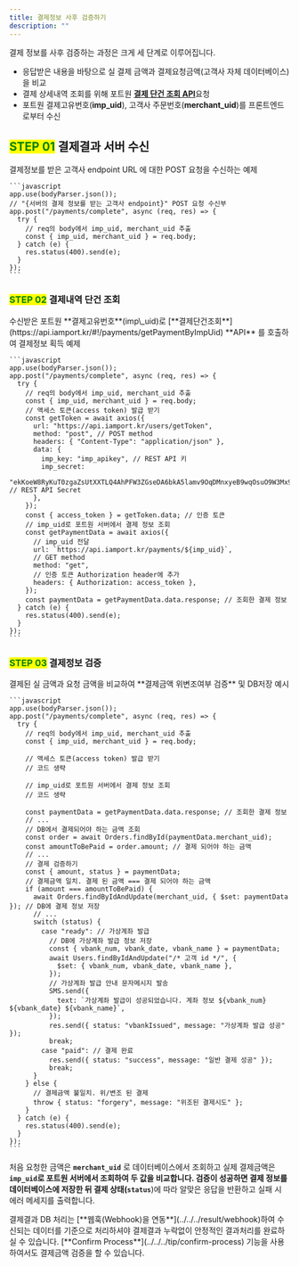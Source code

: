 ```yaml
---
title: 결제정보 사후 검증하기
description: ""
---
```



결제 정보를 사후 검증하는 과정은 크게 세 단계로 이루어집니다.

- 응답받은 내용을 바탕으로 실 결제 금액과 결제요청금액(고객사 자체 데이터베이스)을 비교
- 결제 상세내역 조회를 위해 포트원 [**결제 단건 조회 API**](https://developers.portone.io/api/rest-v1/payment#get%20%2Fpayments%2F%7Bimp_uid%7D)요청
- 포트원 결제고유번호(**imp\_uid**), 고객사 주문번호(**merchant\_uid**)를 프론트엔드로부터 수신

## <mark style="color:green;">**STEP 01**</mark> 결제결과 서버 수신

<Tabs>
  <Tab title="Node.js">
    결제정보를 받은 고객사 endpoint URL 에 대한 POST 요청을 수신하는 예제

    ```javascript
    app.use(bodyParser.json());
    // "{서버의 결제 정보를 받는 고객사 endpoint}" POST 요청 수신부
    app.post("/payments/complete", async (req, res) => {
      try {
        // req의 body에서 imp_uid, merchant_uid 추출
        const { imp_uid, merchant_uid } = req.body;
      } catch (e) {
        res.status(400).send(e);
      }
    });
    ```
  </Tab>
</Tabs>

### <mark style="color:green;">**STEP 02**</mark> 결제내역 단건 조회

<Tabs>
  <Tab title="Node.js">
    수신받은 포트원 **결제고유번호**(imp\_uid)로 [**결제단건조회**](https://api.iamport.kr/#!/payments/getPaymentByImpUid) **API** 를 호출하여 결제정보 획득 예제

    ```javascript
    app.use(bodyParser.json());
    app.post("/payments/complete", async (req, res) => {
      try {
        // req의 body에서 imp_uid, merchant_uid 추출
        const { imp_uid, merchant_uid } = req.body;
        // 액세스 토큰(access token) 발급 받기
        const getToken = await axios({
          url: "https://api.iamport.kr/users/getToken",
          method: "post", // POST method
          headers: { "Content-Type": "application/json" },
          data: {
            imp_key: "imp_apikey", // REST API 키
            imp_secret:
              "ekKoeW8RyKuT0zgaZsUtXXTLQ4AhPFW3ZGseDA6bkA5lamv9OqDMnxyeB9wqOsuO9W3Mx9YSJ4dTqJ3f", // REST API Secret
          },
        });
        const { access_token } = getToken.data; // 인증 토큰
        // imp_uid로 포트원 서버에서 결제 정보 조회
        const getPaymentData = await axios({
          // imp_uid 전달
          url: `https://api.iamport.kr/payments/${imp_uid}`,
          // GET method
          method: "get",
          // 인증 토큰 Authorization header에 추가
          headers: { Authorization: access_token },
        });
        const paymentData = getPaymentData.data.response; // 조회한 결제 정보
      } catch (e) {
        res.status(400).send(e);
      }
    });
    ```
  </Tab>
</Tabs>

### <mark style="color:green;">**STEP 03**</mark> 결제정보 검증

<Tabs>
  <Tab title="Node.js">
    결제된 실 금액과 요청 금액을 비교하여 **결제금액 위변조여부 검증** 및 DB저장 예시

    ```javascript
    app.use(bodyParser.json());
    app.post("/payments/complete", async (req, res) => {
      try {
        // req의 body에서 imp_uid, merchant_uid 추출
        const { imp_uid, merchant_uid } = req.body;

        // 액세스 토큰(access token) 발급 받기
        // 코드 생략

        // imp_uid로 포트원 서버에서 결제 정보 조회
        // 코드 생략

        const paymentData = getPaymentData.data.response; // 조회한 결제 정보
        // ...
        // DB에서 결제되어야 하는 금액 조회
        const order = await Orders.findById(paymentData.merchant_uid);
        const amountToBePaid = order.amount; // 결제 되어야 하는 금액
        // ...
        // 결제 검증하기
        const { amount, status } = paymentData;
        // 결제금액 일치. 결제 된 금액 === 결제 되어야 하는 금액
        if (amount === amountToBePaid) {
          await Orders.findByIdAndUpdate(merchant_uid, { $set: paymentData }); // DB에 결제 정보 저장
          // ...
          switch (status) {
            case "ready": // 가상계좌 발급
              // DB에 가상계좌 발급 정보 저장
              const { vbank_num, vbank_date, vbank_name } = paymentData;
              await Users.findByIdAndUpdate("/* 고객 id */", {
                $set: { vbank_num, vbank_date, vbank_name },
              });
              // 가상계좌 발급 안내 문자메시지 발송
              SMS.send({
                text: `가상계좌 발급이 성공되었습니다. 계좌 정보 ${vbank_num} ${vbank_date} ${vbank_name}`,
              });
              res.send({ status: "vbankIssued", message: "가상계좌 발급 성공" });
              break;
            case "paid": // 결제 완료
              res.send({ status: "success", message: "일반 결제 성공" });
              break;
          }
        } else {
          // 결제금액 불일치. 위/변조 된 결제
          throw { status: "forgery", message: "위조된 결제시도" };
        }
      } catch (e) {
        res.status(400).send(e);
      }
    });
    ```
  </Tab>
</Tabs>

처음 요청한 금액은 **`merchant_uid`** 로 데이터베이스에서 조회하고 실제 결제금액은 **`imp_uid`로
포트원 서버에서 조회하여 두 값을 비교합니다. 검증이 성공하면 결제 정보를 데이터베이스에 저장한 뒤
결제 상태(`status`**)에 따라 알맞은 응답을 반환하고 실패 시 에러 메세지를 출력합니다.

<Hint style="danger">
  결제결과 DB 처리는 [**웹훅(Webhook)을 연동**](../../../result/webhook)하여 수신되는 데이터를 기준으로 처리하셔야 결제결과 누락없이 안정적인 결과처리를 완료하실 수 있습니다.
</Hint>

<Hint style="info">
  [**Confirm Process**](../../../tip/confirm-process) 기능을 사용하여서도 결제금액 검증을 할 수 있습니다.
</Hint>
